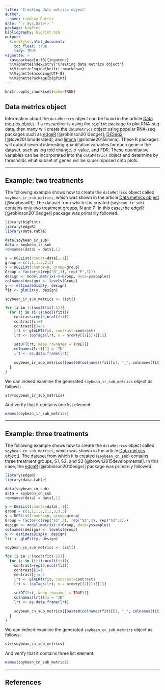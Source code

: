 ```yaml
---
title: 'Creating data metrics object'
author:
- name: Lindsay Rutter
date: '`r Sys.Date()`'
package: bigPint
bibliography: bigPint.bib
output:
  BiocStyle::html_document:
    toc_float: true
    tidy: TRUE
vignette: >
  \usepackage[utf8]{inputenc}
  %\VignetteIndexEntry{"Creating data metrics object"}
  %\VignetteEngine{knitr::rmarkdown}
  %\VignetteEncoding{UTF-8}
  %\VignettePackage{bigPint}
---
```


```r
knitr::opts_chunk$set(echo=TRUE)
```

## Data metrics object

Information about the `dataMetrics` object can be found in the article [Data metrics object ](https://lrutter.github.io/bigPint/articles/dataMetrics.html). If a researcher is using the `bigPint` package to plot RNA-seq data, then many will create the `dataMetrics` object using popular RNA-seq packages such as [edgeR](https://bioconductor.org/packages/release/bioc/html/edgeR.html) [@robinson2010edger], [DESeq2](https://bioconductor.org/packages/release/bioc/html/DESeq2.html) [@love2014moderated], and [limma](https://bioconductor.org/packages/release/bioc/html/limma.html) [@ritchie2015limma]. These R packages will output several interesting quantitative variables for each gene in the dataset, such as log fold change, p-value, and FDR. These quantitative variables can be incorporated into the `dataMetrics` object and determine by thresholds what subset of genes will be superimposed onto plots. 

____________________________________________________________________________________

## Example: two treatments

The following example shows how to create the `dataMetrics` object called `soybean_ir_sub_metrics`, which was shown in the article [Data metrics object](https://lrutter.github.io/bigPint/articles/dataMetrics.html) [@soybeanIR]. The dataset from which it is created (`soybean_ir_sub`) contains only two treatment groups, N and P. In this case, the [edgeR](https://bioconductor.org/packages/release/bioc/html/edgeR.html) [@robinson2010edger] package was primarily followed.

```r
library(bigPint)
library(edgeR)
library(data.table)

data(soybean_ir_sub)
data = soybean_ir_sub
rownames(data) = data[,1]

y = DGEList(counts=data[,-1])
group = c(1,1,1,2,2,2)
y = DGEList(counts=y, group=group)
Group = factor(c(rep("N",3), rep("P",3)))
design <- model.matrix(~0+Group, data=y$samples)
colnames(design) <- levels(Group)
y <- estimateDisp(y, design)
fit <- glmFit(y, design)

soybean_ir_sub_metrics <- list()

for (i in 1:(ncol(fit)-1)){
  for (j in (i+1):ncol(fit)){
    contrast=rep(0,ncol(fit))
    contrast[i]=1
    contrast[j]=-1
    lrt <- glmLRT(fit, contrast=contrast)
    lrt <- topTags(lrt, n = nrow(y[[1]]))[[1]]
    
    setDT(lrt, keep.rownames = TRUE)[]
    colnames(lrt)[1] = "ID"
    lrt <- as.data.frame(lrt)
    
    soybean_ir_sub_metrics[[paste0(colnames(fit)[i], "_", colnames(fit)[j])]] <- lrt
  }
}
```

We can indeed examine the generated `soybean_ir_sub_metrics` object as follows:

```r
str(soybean_ir_sub_metrics)
```

And verify that it contains one list element:

```r
names(soybean_ir_sub_metrics)
```

____________________________________________________________________________________

## Example: three treatments

The following example shows how to create the `dataMetrics` object called `soybean_cn_sub_metrics`, which was shown in the article [Data metrics object](https://lrutter.github.io/bigPint/articles/dataMetrics.html)). The dataset from which it is created (`soybean_cn_sub`) contains three treatment groups, S1, S2, and S3 [@brown2015developmental]. In this case, the [edgeR](https://bioconductor.org/packages/release/bioc/html/edgeR.html) [@robinson2010edger] package was primarily followed.

```r
library(edgeR)
library(data.table)

data(soybean_cn_sub)
data = soybean_cn_sub
rownames(data) = data[,1]

y = DGEList(counts=data[,-1])
group = c(1,1,1,2,2,2,3,3,3)
y = DGEList(counts=y, group=group)
Group = factor(c(rep("S1",3), rep("S2",3), rep("S3",3)))
design <- model.matrix(~0+Group, data=y$samples)
colnames(design) <- levels(Group)
y <- estimateDisp(y, design)
fit <- glmFit(y, design)

soybean_cn_sub_metrics <- list()

for (i in 1:(ncol(fit)-1)){
  for (j in (i+1):ncol(fit)){
    contrast=rep(0,ncol(fit))
    contrast[i]=1
    contrast[j]=-1
    lrt <- glmLRT(fit, contrast=contrast)
    lrt <- topTags(lrt, n = nrow(y[[1]]))[[1]]
    
    setDT(lrt, keep.rownames = TRUE)[]
    colnames(lrt)[1] = "ID"
    lrt <- as.data.frame(lrt)
    
    soybean_cn_sub_metrics[[paste0(colnames(fit)[i], "_", colnames(fit)[j])]] <- lrt
  }
}
```

We can indeed examine the generated `soybean_cn_sub_metrics` object as follows:

```r
str(soybean_cn_sub_metrics)
```

And verify that it contains three list element:

```r
names(soybean_cn_sub_metrics)
```

____________________________________________________________________________________

## References